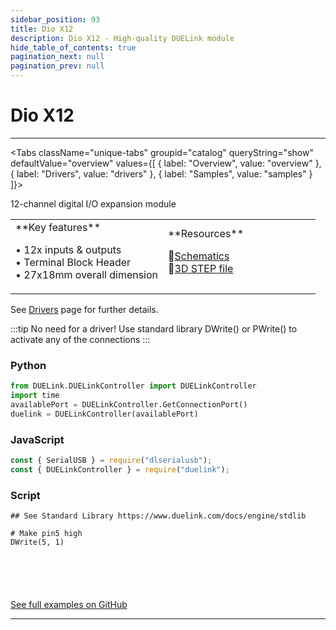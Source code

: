 ```yaml
---
sidebar_position: 93
title: Dio X12
description: Dio X12 - High-quality DUELink module
hide_table_of_contents: true
pagination_next: null
pagination_prev: null
---
```



# Dio X12

<ImageSection 
  product="addiox12-a"
  tagline="High-quality DUELink module"
/>

---

<Tabs className="unique-tabs" groupid="catalog" queryString="show" defaultValue="overview"
  values={[
    {
        label: "Overview",
        value: "overview"
    },
    {
        label: "Drivers",
        value: "drivers"
    },
    {
        label: "Samples",
        value: "samples"
    }
]}>

<TabItem value="overview">

12-channel digital I/O expansion module

<table><td width='50%'>
**Key features**

• 12x inputs & outputs<br/>
• Terminal Block Header<br/>
• 27x18mm overall dimension<br/>

</td><td width='50%'>
**Resources**
 
📄[Schematics](/sch/gdl-addiox12-a.pdf)<br/>
🔩[3D STEP file](/3d/gdl-addiox12-a.step)<br/>
</td></table>

</TabItem>

<TabItem value="drivers">

See [Drivers](/docs/engine/drivers) page for further details.

:::tip
No need for a driver! Use standard library DWrite() or PWrite() to activate any of the connections
:::

</TabItem>

<TabItem value="samples">

### Python

```python
from DUELink.DUELinkController import DUELinkController
import time
availablePort = DUELinkController.GetConnectionPort()
duelink = DUELinkController(availablePort)
```

### JavaScript

```javascript
const { SerialUSB } = require("dlserialusb");
const { DUELinkController } = require("duelink");
```

### Script

```batch
## See Standard Library https://www.duelink.com/docs/engine/stdlib

# Make pin5 high
DWrite(5, 1)






```

[See full examples on GitHub](https://github.com/ghi-electronics/duelink-website/tree/main/static/code/samples)

</TabItem>

</Tabs>

---

<OrderSection
    product="DUELink Dio X12"
    partnumber="GDL-ADDIOX12-A"
    price="$0.00"
/>
